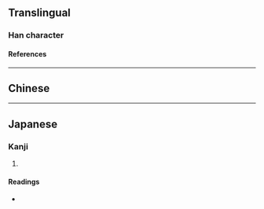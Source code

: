 {{also|獮}}
{{character info/new}}
==Translingual==

===Han character===
{{Han char|rn=94|rad=犬|as=05|sn=8|four=47292|canj=KHNF|ids=⿰犭尔}}

====References====
{{Han ref|kx=0709.181|hdz=21341.041|uh=72DD}}

----

==Chinese==
{{zh-see|獮}}

----

==Japanese==

===Kanji===
{{ja-kanji|grade=|rs=犬05}}

# {{rfdef|ja|sort=犬05}}

====Readings====
* {{ja-readings|on=[[せん]] (sen)|kun=}}
